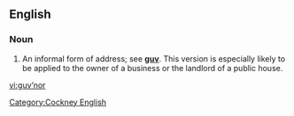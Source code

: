 ==English==

===Noun===
{{en-noun|-}}

# {{context|British|lang=en}} An informal form of address; see '''[[guv]]'''. This version is especially likely to be applied to the owner of a business or the landlord of a public house.

[[Category:Cockney English]] 

[[vi:guv’nor]]
